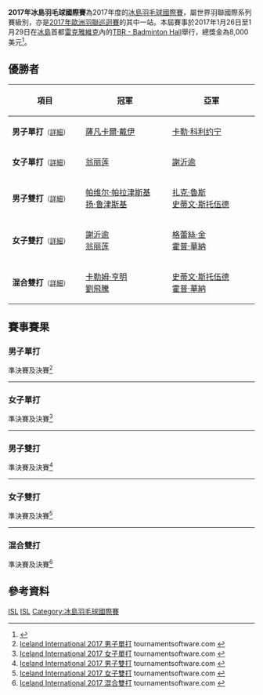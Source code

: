{{noteTA|G1=Badminton}}
{{infobox badminton event
|name           = 2017年冰島羽毛球國際賽
|image          = Iceland International 2017.png
|size           = 300px
|caption        =
|dates          = 2017年1月26日－1月29日
|number_edition = 
|level          = 4B
|prize_money    = 8,000美元
|location       = {{ISL}}[[雷克雅維克|雷克雅維克]]
|venue          = TBR - Badminton Hall
|previous       = 2016年冰島羽毛球國際賽 
|next           = 2018年冰島羽毛球國際賽
}}
'''2017年冰島羽毛球國際賽'''為2017年度的[[冰島羽毛球國際賽|冰島羽毛球國際賽]]，屬世界羽聯國際系列賽級別，亦是[[2017年歐洲羽聯巡迴賽|2017年歐洲羽聯巡迴賽]]的其中一站。本屆賽事於2017年1月26日至1月29日在[[冰島|冰島]]首都[[雷克雅維克|雷克雅維克]]內的[[TBR_-_Badminton_Hall|TBR - Badminton Hall]]舉行，總獎金為8,000美元<ref>{{cite web|url=http://system.bwfbadminton.com/uploads/2016/10/24/Iceland_International_2017_invitation%20(2).pdf|title=INVITATION - ICELAND INTERNATIONAL 2017|accessdate=2017-01-29|archive-date=2019-02-14|archive-url=https://web.archive.org/web/20190214201039/https://system.bwfbadminton.com/uploads/2016/10/24/Iceland_International_2017_invitation%20(2).pdf|dead-url=no}}{{en}}</ref>。

== 優勝者 ==
{| class=wikitable style="font-size:small"
!width="200"|項目
!width="250"|冠軍
!width="250"|亞軍
|-
|'''男子單打'''<small>（[[#男子單打|詳細]]）</small>
|{{flagicon|IND}} [[薩凡卡爾·戴伊|薩凡卡爾·戴伊]]
|{{flagicon|FIN}} [[卡勒·科利约宁|卡勒·科利约宁]]
|-
|'''女子單打'''<small>（[[#女子單打|詳細]]）</small>
|{{flagicon|MAS}} [[翁丽莲|翁丽莲]]
|{{flagicon|MAS}} [[謝沂逾|謝沂逾]]
|-
|'''男子雙打'''<small>（[[#男子雙打|詳細]]）</small>
|{{flagicon|POL}} [[帕维尔·帕拉津斯基|帕维尔·帕拉津斯基]]<br/>{{flagicon|POL}} [[扬·鲁津斯基|扬·鲁津斯基]]
|{{flagicon|ENG}} [[扎克·魯斯|扎克·魯斯]]<br/>{{flagicon|ENG}} [[史蒂文·斯托伍德|史蒂文·斯托伍德]]
|-
|'''女子雙打'''<small>（[[#女子雙打|詳細]]）</small>
|{{flagicon|MAS}} [[謝沂逾|謝沂逾]]<br/>{{flagicon|MAS}} [[翁丽莲|翁丽莲]]
|{{flagicon|ENG}} [[格蕾絲·金_(羽毛球運動員)|格蕾絲·金]]<br/>{{flagicon|ENG}} [[霍普·華納|霍普·華納]]
|-
|'''混合雙打'''<small>（[[#混合雙打|詳細]]）</small>
|{{flagicon|ENG}} [[卡勒姆·亨明|卡勒姆·亨明]]<br/>{{flagicon|ENG}} [[劉飛騰|劉飛騰]]
|{{flagicon|ENG}} [[史蒂文·斯托伍德|史蒂文·斯托伍德]]<br/>{{flagicon|ENG}} [[霍普·華納|霍普·華納]]
|}

== 賽事賽果 ==
=== 男子單打 ===
;準決賽及決賽<ref name="MS">[https://bwf.tournamentsoftware.com/sport/draw.aspx?id=E6D9FA4E-6E81-4DCD-978A-90FA5E09D916&draw=2 Iceland International 2017 男子單打] tournamentsoftware.com {{en}}</ref>
{{4TeamBracket-Tennis3-v2
| team-width=200
| RD1-seed1=1
| RD1-team1={{flagicon|DEN}} [[金·布鲁恩|金·布鲁恩]]
| RD1-score1-1='''21
| RD1-score1-2=16
| RD1-score1-3=17
| RD1-seed2=3
| RD1-team2='''{{flagicon|IND}} [[薩凡卡爾·戴伊|薩凡卡爾·戴伊]]
| RD1-score2-1=14
| RD1-score2-2='''21
| RD1-score2-3='''21

| RD1-seed3=4
| RD1-team3={{flagicon|ENG}} [[山姆·帕森斯|山姆·帕森斯]]
| RD1-score3-1=17
| RD1-score3-2=12
| RD1-score3-3=
| RD1-seed4=2
| RD1-team4='''{{flagicon|FIN}} [[卡勒·科利约宁|卡勒·科利约宁]]
| RD1-score4-1='''21
| RD1-score4-2='''21
| RD1-score4-3=

| RD2-seed1=3
| RD2-team1='''{{flagicon|IND}} [[薩凡卡爾·戴伊|薩凡卡爾·戴伊]]
| RD2-score1-1='''21
| RD2-score1-2='''21
| RD2-score1-3=
| RD2-seed2=2
| RD2-team2={{flagicon|FIN}} [[卡勒·科利约宁|卡勒·科利约宁]]
| RD2-score2-1=11
| RD2-score2-2=17
| RD2-score2-3=
}}
----

=== 女子單打 ===
;準決賽及決賽<ref name="WS">[https://bwf.tournamentsoftware.com/sport/draw.aspx?id=E6D9FA4E-6E81-4DCD-978A-90FA5E09D916&draw=4 Iceland International 2017 女子單打] tournamentsoftware.com {{en}}</ref>
{{4TeamBracket-Tennis3-v2
| team-width=200
| RD1-seed1=6
| RD1-team1={{flagicon|ENG}} [[妮古拉·塞尔方蒂尼|妮古拉·塞尔方蒂尼]]
| RD1-score1-1=17
| RD1-score1-2=9
| RD1-score1-3=
| RD1-seed2=7
| RD1-team2='''{{flagicon|MAS}} [[謝沂逾|謝沂逾]]
| RD1-score2-1='''21
| RD1-score2-2='''21
| RD1-score2-3=

| RD1-seed3=5
| RD1-team3='''{{flagicon|MAS}} [[翁丽莲|翁丽莲]]
| RD1-score3-1='''21
| RD1-score3-2='''21
| RD1-score3-3=
| RD1-seed4=
| RD1-team4={{nowrap|{{flagicon|ISL}} [[玛格丽特·约翰斯多蒂尔|玛格丽特·约翰斯多蒂尔]]}}
| RD1-score4-1=10
| RD1-score4-2=9
| RD1-score4-3=

| RD2-seed1=7
| RD2-team1={{flagicon|MAS}} [[謝沂逾|謝沂逾]]
| RD2-score1-1=8
| RD2-score1-2=11
| RD2-score1-3=
| RD2-seed2=5
| RD2-team2='''{{flagicon|MAS}} [[翁丽莲|翁丽莲]]
| RD2-score2-1='''21
| RD2-score2-2='''21
| RD2-score2-3=
}}
----

=== 男子雙打 ===
;準決賽及決賽<ref name="MD">[https://bwf.tournamentsoftware.com/sport/draw.aspx?id=E6D9FA4E-6E81-4DCD-978A-90FA5E09D916&draw=5 Iceland International 2017 男子雙打] tournamentsoftware.com {{en}}</ref>
{{4TeamBracket-Tennis3-v2
| team-width=200
| RD1-seed1=
| RD1-team1='''{{flagicon|ENG}} [[扎克·魯斯|扎克·魯斯]]<br/> {{flagicon|ENG}} [[史蒂文·斯托伍德|史蒂文·斯托伍德]]
| RD1-score1-1='''21
| RD1-score1-2='''21
| RD1-score1-3=
| RD1-seed2=
| RD1-team2={{flagicon|ENG}} [[馬克斯·弗林|馬克斯·弗林]]<br/> {{flagicon|ENG}} [[大卫·琼斯_(羽毛球运动员)|大卫·琼斯]]
| RD1-score2-1=19
| RD1-score2-2=16
| RD1-score2-3=

| RD1-seed3=3
| RD1-team3='''{{flagicon|POL}} [[帕维尔·帕拉津斯基|帕维尔·帕拉津斯基]]<br/> {{flagicon|POL}} [[扬·鲁津斯基|扬·鲁津斯基]]
| RD1-score3-1='''21
| RD1-score3-2='''21
| RD1-score3-3=
| RD1-seed4=2
| RD1-team4={{flagicon|NOR}} [[弗雷德里克·克里斯滕森|弗雷德里克·克里斯滕森]]<br/> {{flagicon|NOR}} [[Jesper_Kristensen|Jesper Kristensen]]
| RD1-score4-1=16
| RD1-score4-2=18
| RD1-score4-3=

| RD2-seed1=
| RD2-team1={{flagicon|ENG}} [[扎克·魯斯|扎克·魯斯]]<br/> {{flagicon|ENG}} [[史蒂文·斯托伍德|史蒂文·斯托伍德]]
| RD2-score1-1=22
| RD2-score1-2='''21
| RD2-score1-3=16
| RD2-seed2=3
| RD2-team2='''{{flagicon|POL}} [[帕维尔·帕拉津斯基|帕维尔·帕拉津斯基]]<br/> {{flagicon|POL}} [[扬·鲁津斯基|扬·鲁津斯基]]
| RD2-score2-1='''24
| RD2-score2-2=10
| RD2-score2-3='''21
}}
----

=== 女子雙打 ===
;準決賽及決賽<ref name="WD">[https://bwf.tournamentsoftware.com/sport/draw.aspx?id=E6D9FA4E-6E81-4DCD-978A-90FA5E09D916&draw=6 Iceland International 2017 女子雙打] tournamentsoftware.com {{en}}</ref>
{{4TeamBracket-Tennis3-v2
| team-width=200
| RD1-seed1=
| RD1-team1='''{{flagicon|MAS}} [[謝沂逾|謝沂逾]]<br/> {{flagicon|MAS}} [[翁丽莲|翁丽莲]]
| RD1-score1-1='''21
| RD1-score1-2='''21
| RD1-score1-3=
| RD1-seed2=4
| RD1-team2={{flagicon|ENG}} [[劉飛騰|劉飛騰]]<br/> {{flagicon|ENG}} [[丽兹·托尔曼|丽兹·托尔曼]]
| RD1-score2-1=14
| RD1-score2-2=14
| RD1-score2-3=

| RD1-seed3=
| RD1-team3='''{{flagicon|ENG}} [[格蕾絲·金_(羽毛球運動員)|格蕾絲·金]]<br/> {{flagicon|ENG}} [[霍普·華納|霍普·華納]]
| RD1-score3-1='''21
| RD1-score3-2='''21
| RD1-score3-3=
| RD1-seed4=
| RD1-team4={{flagicon|ENG}} [[Sian_Kelly|Sian Kelly]]<br/> {{flagicon|ENG}} [[Annie_Lado|Annie Lado]]
| RD1-score4-1=10
| RD1-score4-2=12
| RD1-score4-3=

| RD2-seed1=
| RD2-team1='''{{flagicon|MAS}} [[謝沂逾|謝沂逾]]<br/> {{flagicon|MAS}} [[翁丽莲|翁丽莲]]
| RD2-score1-1='''21
| RD2-score1-2='''21
| RD2-score1-3=
| RD2-seed2=
| RD2-team2={{flagicon|ENG}} [[格蕾絲·金_(羽毛球運動員)|格蕾絲·金]]<br/> {{flagicon|ENG}} [[霍普·華納|霍普·華納]]
| RD2-score2-1=6
| RD2-score2-2=16
| RD2-score2-3=
}}
----

=== 混合雙打 ===
;準決賽及決賽<ref name="XD">[https://bwf.tournamentsoftware.com/sport/draw.aspx?id=E6D9FA4E-6E81-4DCD-978A-90FA5E09D916&draw=7 Iceland International 2017 混合雙打] tournamentsoftware.com {{en}}</ref>
{{4TeamBracket-Tennis3-v2
| team-width=200
| RD1-seed1=
| RD1-team1='''{{flagicon|ENG}} [[史蒂文·斯托伍德|史蒂文·斯托伍德]]<br/> {{flagicon|ENG}} [[霍普·華納|霍普·華納]]
| RD1-score1-1='''21
| RD1-score1-2='''21
| RD1-score1-3=
| RD1-seed2=
| RD1-team2={{flagicon|DEN}} [[叶普·卢德维格森|叶普·卢德维格森]]<br/> {{flagicon|DEN}} [[阿斯特丽德·莫兰德|阿斯特丽德·莫兰德]]
| RD1-score2-1=11
| RD1-score2-2=18
| RD1-score2-3=

| RD1-seed3=
| RD1-team3={{nowrap|{{flagicon|ENG}} [[伊森·范勒文|伊森·范勒文]]<br/> {{flagicon|ENG}} [[Sian_Kelly|Sian Kelly]]}}
| RD1-score3-1=8
| RD1-score3-2=7
| RD1-score3-3=
| RD1-seed4=2
| RD1-team4='''{{flagicon|ENG}} [[卡勒姆·亨明|卡勒姆·亨明]]<br/> {{flagicon|ENG}} [[劉飛騰|劉飛騰]]
| RD1-score4-1='''21
| RD1-score4-2='''21
| RD1-score4-3=

| RD2-seed1=
| RD2-team1={{flagicon|ENG}} [[史蒂文·斯托伍德|史蒂文·斯托伍德]]<br/> {{flagicon|ENG}} [[霍普·華納|霍普·華納]]
| RD2-score1-1='''21
| RD2-score1-2=16
| RD2-score1-3=11
| RD2-seed2=2
| RD2-team2='''{{flagicon|ENG}} [[卡勒姆·亨明|卡勒姆·亨明]]<br/> {{flagicon|ENG}} [[劉飛騰|劉飛騰]]
| RD2-score2-1=19
| RD2-score2-2='''21
| RD2-score2-3='''21
}}

== 參考資料 ==
{{Reflist}}

[[Category:2017年世界羽聯國際系列賽|ISL]]
[[Category:2017年歐洲羽聯巡迴賽|ISL]]
[[Category:冰島羽毛球國際賽|Category:冰島羽毛球國際賽]]